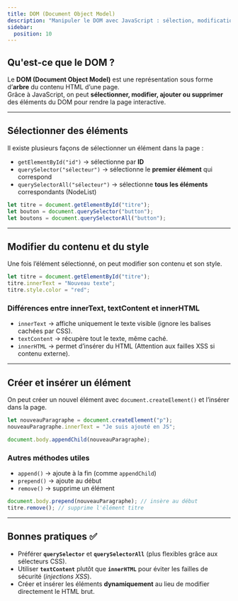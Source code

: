 ```yaml
---
title: DOM (Document Object Model)
description: "Manipuler le DOM avec JavaScript : sélection, modification et création d'éléments."
sidebar:
  position: 10
---
```


## Qu'est-ce que le DOM ?

Le **DOM (Document Object Model)** est une représentation sous forme d’**arbre** du contenu HTML d’une page.  
Grâce à JavaScript, on peut **sélectionner, modifier, ajouter ou supprimer** des éléments du DOM pour rendre la page interactive.

---

## Sélectionner des éléments

Il existe plusieurs façons de sélectionner un élément dans la page :  

- `getElementById("id")` → sélectionne par **ID**  
- `querySelector("sélecteur")` → sélectionne le **premier élément** qui correspond  
- `querySelectorAll("sélecteur")` → sélectionne **tous les éléments** correspondants (NodeList)

```js
let titre = document.getElementById("titre");
let bouton = document.querySelector("button");
let boutons = document.querySelectorAll("button");
```

---

## Modifier du contenu et du style

Une fois l’élément sélectionné, on peut modifier son contenu et son style.

```js
let titre = document.getElementById("titre");
titre.innerText = "Nouveau texte";
titre.style.color = "red";
```

### Différences entre innerText, textContent et innerHTML
- `innerText` → affiche uniquement le texte visible (ignore les balises cachées par CSS).
- `textContent` → récupère tout le texte, même caché.
- `innerHTML` → permet d’insérer du HTML (Attention aux failles XSS si contenu externe).

---

## Créer et insérer un élément

On peut créer un nouvel élément avec `document.createElement()` et l’insérer dans la page.

```js
let nouveauParagraphe = document.createElement("p");
nouveauParagraphe.innerText = "Je suis ajouté en JS";

document.body.appendChild(nouveauParagraphe);
```

### Autres méthodes utiles
- `append()` → ajoute à la fin (comme `appendChild`)
- `prepend()` → ajoute au début
- `remove()` → supprime un élément

```js
document.body.prepend(nouveauParagraphe); // insère au début
titre.remove(); // supprime l'élément titre
```

---

## Bonnes pratiques ✅

- Préférer **`querySelector`** et **`querySelectorAll`** (plus flexibles grâce aux sélecteurs CSS).  
- Utiliser **`textContent`** plutôt que **`innerHTML`** pour éviter les failles de sécurité (*injections XSS*).  
- Créer et insérer les éléments **dynamiquement** au lieu de modifier directement le HTML brut.  

